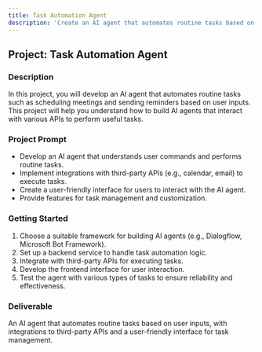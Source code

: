 ```yaml
---
title: Task Automation Agent
description: 'Create an AI agent that automates routine tasks based on user inputs.'
---
```


## Project: Task Automation Agent

### Description
In this project, you will develop an AI agent that automates routine tasks such as scheduling meetings and sending reminders based on user inputs. This project will help you understand how to build AI agents that interact with various APIs to perform useful tasks.

### Project Prompt
- Develop an AI agent that understands user commands and performs routine tasks.
- Implement integrations with third-party APIs (e.g., calendar, email) to execute tasks.
- Create a user-friendly interface for users to interact with the AI agent.
- Provide features for task management and customization.

### Getting Started
1. Choose a suitable framework for building AI agents (e.g., Dialogflow, Microsoft Bot Framework).
2. Set up a backend service to handle task automation logic.
3. Integrate with third-party APIs for executing tasks.
4. Develop the frontend interface for user interaction.
5. Test the agent with various types of tasks to ensure reliability and effectiveness.

### Deliverable
An AI agent that automates routine tasks based on user inputs, with integrations to third-party APIs and a user-friendly interface for task management.
